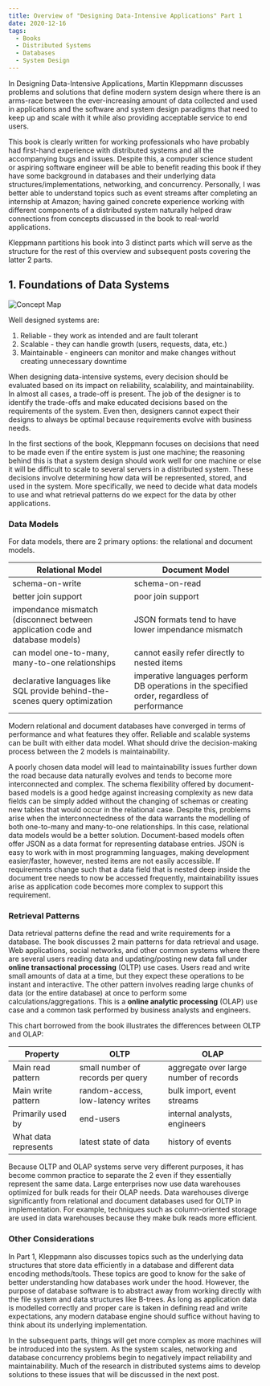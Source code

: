 ```yaml
---
title: Overview of "Designing Data-Intensive Applications" Part 1
date: 2020-12-16
tags:
  - Books
  - Distributed Systems
  - Databases
  - System Design
---
```


In Designing Data-Intensive Applications, Martin Kleppmann 
discusses problems and solutions that define modern system design where there
is an arms-race between the ever-increasing amount of data collected and 
used in applications and the software and system design paradigms that 
need to keep up and scale with it while also providing acceptable service to end users.

This book is clearly written for working professionals who have 
probably had first-hand experience with distributed systems and all 
the accompanying bugs and issues. Despite this, a computer science student or 
aspiring software engineer will be able to benefit reading this book if they
have some background in databases and their underlying data structures/implementations, networking, and concurrency.
Personally, I was better able to understand topics such as event streams after
completing an internship at Amazon; having gained concrete experience working
with different components of a distributed system naturally helped draw connections from
concepts discussed in the book to real-world applications.

Kleppmann partitions his book into 3 distinct parts which will serve as 
the structure for the rest of this overview and subsequent posts covering the latter 2 parts.

## 1. Foundations of Data Systems

![Concept Map](concept_map.svg)

Well designed systems are:
1. Reliable - they work as intended and are fault tolerant
2. Scalable - they can handle growth (users, requests, data, etc.)
3. Maintainable - engineers can monitor and make changes without creating unnecessary downtime

When designing data-intensive systems, every decision should be evaluated based on its impact on reliability, 
scalability, and maintainability. In almost all cases, a trade-off is present. 
The job of the designer is to identify the trade-offs and make educated decisions based on the requirements of the system. Even then,
designers cannot expect their designs to always be optimal because requirements evolve with business needs.

In the first sections of the book, Kleppmann focuses on decisions that need to be made even if the entire 
system is just one machine; the reasoning behind this is that a system design should work well for one machine
or else it will be difficult to scale to several servers in a distributed system. These decisions involve determining 
how data will be represented, stored, and used in the system. More specifically, we need to decide what data models to use and 
what retrieval patterns do we expect for the data by other applications.

### Data Models

For data models, there are 2 primary options: the relational and document models.

| Relational Model | Document Model |
|------------------|----------------|
|schema-on-write| schema-on-read|
|better join support|poor join support|
|impendance mismatch (disconnect between application code and database models)|JSON formats tend to have lower impendance mismatch|
|can model one-to-many, many-to-one relationships|cannot easily refer directly to nested items|
|declarative languages like SQL provide behind-the-scenes query optimization|imperative languages perform DB operations in the specified order, regardless of performance|

Modern relational and document databases have converged in terms of performance and what features they offer.
Reliable and scalable systems can be built with either data model. What should drive the 
decision-making process between the 2 models is maintainability. 

A poorly chosen data model 
will lead to maintainability issues further down the road because data naturally evolves and tends to become
more interconnected and complex. The schema flexibility offered by document-based models is a good hedge against increasing 
complexity as new data fields can be simply added without the changing of schemas or creating new tables that would occur in the relational case. 
Despite this, problems arise when the interconnectedness of the data warrants the modelling of both one-to-many and many-to-one relationships.
In this case, relational data models would be a better solution. 
Document-based models often offer JSON as a data format for representing 
database entries. JSON is easy to work with in most programming languages, making
development easier/faster, however, nested items are not easily accessible. If requirements change such that 
a data field that is nested deep inside the document tree needs to now be accessed frequently, maintainability issues arise as application code becomes more complex to support this requirement.

### Retrieval Patterns

Data retrieval patterns define the read and write requirements for a database.
The book discusses 2 main patterns for data retrieval and usage.
Web applications, social networks, and other common systems where there are several users
reading data and updating/posting new data fall under **online transactional processing** (OLTP) use cases. 
Users read and write small amounts of data at a time, but they expect these operations to be instant and interactive.
The other pattern involves reading large chunks of data (or the entire database) at once to perform
some calculations/aggregations. This is a **online analytic processing** (OLAP) use case and a common task performed by business 
analysts and engineers. 

This chart borrowed from the book illustrates the differences between OLTP and OLAP:

|Property|OLTP|OLAP|
|--------|----|----|
|Main read pattern|small number of records per query|aggregate over large number of records|
|Main write pattern|random-access, low-latency writes|bulk import, event streams|
|Primarily used by|end-users|internal analysts, engineers|
|What data represents|latest state of data|history of events|

Because OLTP and OLAP systems serve very different purposes, it has become common practice to separate 
the 2 even if they essentially represent the same data. Large enterprises now use data warehouses 
optimized for bulk reads for their OLAP needs. Data warehouses diverge significantly from 
relational and document databases used for OLTP in implementation. For example, techniques such as column-oriented storage
are used in data warehouses because they make bulk reads more efficient.

### Other Considerations

In Part 1, Kleppmann also discusses topics such as the underlying data structures that 
store data efficiently in a database and different data encoding methods/tools. 
These topics are good to know for the sake of better understanding how databases work
under the hood. However, the purpose of database software is to abstract away from working directly 
with the file system and data structures like B-trees. As long as application data is modelled correctly and proper 
care is taken in defining read and write expectations, any modern database engine should suffice without having to think about 
its underlying implementation. 

In the subsequent parts, things will get more complex as more machines will be introduced into the system.
As the system scales, networking and database concurrency problems begin to negatively impact reliability and maintainability.
Much of the research in distributed systems aims to develop solutions to these issues that will be discussed in the next post.
